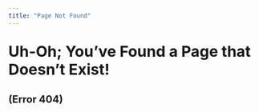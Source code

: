 ```yaml
---
title: "Page Not Found"
---
```


<p style = "font-size: 30px"><b>Uh-Oh; You've Found a Page that Doesn't Exist!</p>
<p style = "font-size: 20px"><b>(Error 404)</p>
